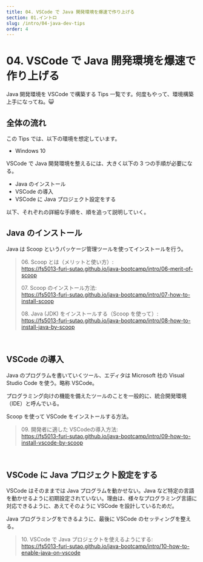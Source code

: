 ```yaml
---
title: 04. VSCode で Java 開発環境を爆速で作り上げる
section: 01.イントロ
slug: /intro/04-java-dev-tips
order: 4
---
```


# 04. VSCode で Java 開発環境を爆速で作り上げる

Java 開発環境を VSCode で構築する Tips 一覧です。何度もやって、環境構築上手になってね。😺

## 全体の流れ

この Tips では、以下の環境を想定しています。

- Windows 10

VSCode で Java 開発環境を整えるには、大きく以下の 3 つの手順が必要になる。

- Java のインストール
- VSCode の導入
- VSCode に Java プロジェクト設定をする

以下、それぞれの詳細な手順を、順を追って説明していく。

## Java のインストール

Java は Scoop というパッケージ管理ツールを使ってインストールを行う。

<blockquote>
<p>06. Scoop とは（メリットと使い方）:<br />
<a href="https://fs5013-furi-sutao.github.io/java-bootcamp/intro/06-merit-of-scoop">https://fs5013-furi-sutao.github.io/java-bootcamp/intro/06-merit-of-scoop</a>
</p>
<p>07. Scoop のインストール方法:<br />
<a href="https://fs5013-furi-sutao.github.io/java-bootcamp/intro/07-how-to-install-scoop">https://fs5013-furi-sutao.github.io/java-bootcamp/intro/07-how-to-install-scoop</a>
</p>
<p>08. Java (JDK) をインストールする（Scoop を使って）:<br />
<a href="https://fs5013-furi-sutao.github.io/java-bootcamp/intro/08-how-to-install-java-by-scoop">https://fs5013-furi-sutao.github.io/java-bootcamp/intro/08-how-to-install-java-by-scoop</a>
</p>
</blockquote>
<br />

## VSCode の導入

Java のプログラムを書いていくツール、エディタは Microsoft 社の Visual Studio Code を使う。略称 VSCode。

プログラミング向けの機能を備えたツールのことを一般的に、統合開発環境（IDE）と呼んでいる。

Scoop を使って VSCode をインストールする方法。

<blockquote>
<p>09. 開発者に適した VSCodeの導入方法:<br />
<a href="https://fs5013-furi-sutao.github.io/java-bootcamp/intro/09-how-to-install-vscode-by-scoop">https://fs5013-furi-sutao.github.io/java-bootcamp/intro/09-how-to-install-vscode-by-scoop</a>
</p>
</blockquote>
<br />

## VSCode に Java プロジェクト設定をする

VSCode はそのままでは Java プログラムを動かせない。Java など特定の言語を動かせるように初期設定されていない。理由は、様々なプログラミング言語に対応できるように、あえてそのように VSCode を設計しているためだ。

Java プログラミングをできるように、最後に VSCode のセッティングを整える。

<blockquote>
<p>10. VSCode で Java プロジェクトを使えるようにする:<br />
<a href="https://fs5013-furi-sutao.github.io/java-bootcamp/intro/10-how-to-enable-java-on-vscode">https://fs5013-furi-sutao.github.io/java-bootcamp/intro/10-how-to-enable-java-on-vscode</a>
</p>
</blockquote>

